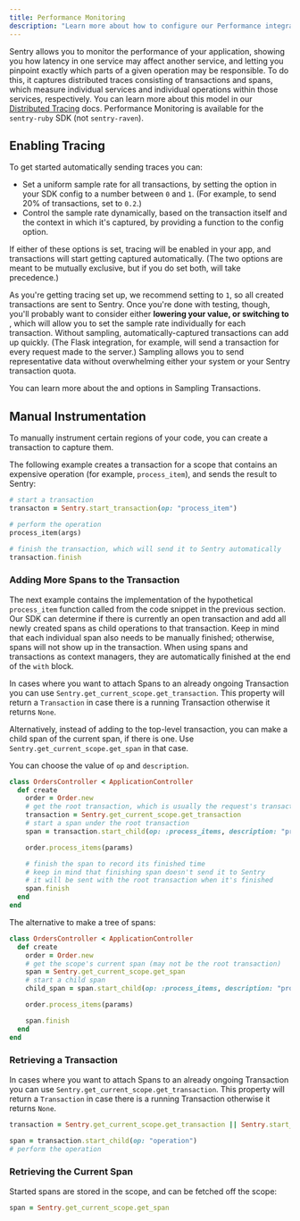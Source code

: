 ```yaml
---
title: Performance Monitoring
description: "Learn more about how to configure our Performance integrations to get the best experience out of it."
---
```


Sentry allows you to monitor the performance of your application, showing you how latency in one service may affect another service, and letting you pinpoint exactly which parts of a given operation may be responsible. To do this, it captures distributed traces consisting of transactions and spans, which measure individual services and individual operations within those services, respectively. You can learn more about this model in our [Distributed Tracing](/product/performance/distributed-tracing/) docs. Performance Monitoring is available for the `sentry-ruby` SDK (not `sentry-raven`).

## Enabling Tracing

To get started automatically sending traces you can:

- Set a uniform sample rate for all transactions, by setting the <PlatformIdentifier name="traces-sample-rate" /> option in your SDK config to a number between `0` and `1`. (For example, to send 20% of transactions, set <PlatformIdentifier name="traces-sample-rate" /> to `0.2`.)
- Control the sample rate dynamically, based on the transaction itself and the context in which it's captured, by providing a function to the <PlatformIdentifier name="traces-sampler" /> config option.

<PlatformContent includePath="performance/enable-tracing" />

If either of these options is set, tracing will be enabled in your app, and transactions will start getting captured automatically. (The two options are meant to be mutually exclusive, but if you do set both, <PlatformIdentifier name="traces-sampler" /> will take precedence.)

As you're getting tracing set up, we recommend setting <PlatformIdentifier name="traces-sample-rate" /> to `1`, so all created transactions are sent to Sentry. Once you're done with testing, though, you'll probably want to consider either **lowering your <PlatformIdentifier name="traces-sample-rate" /> value, or switching to <PlatformIdentifier name="traces-sampler" />**, which will allow you to set the sample rate individually for each transaction. Without sampling, automatically-captured transactions can add up quickly. (The Flask integration, for example, will send a transaction for every request made to the server.) Sampling allows you to send representative data without overwhelming either your system or your Sentry transaction quota.

You can learn more about the <PlatformIdentifier name="traces-sample-rate" /> and <PlatformIdentifier name="traces-sampler" /> options in <PlatformLink to="/performance/sampling/">Sampling Transactions</PlatformLink>.

## Manual Instrumentation

To manually instrument certain regions of your code, you can create a transaction to capture them.

The following example creates a transaction for a scope that contains an expensive operation (for example, `process_item`), and sends the result to Sentry:

```ruby
# start a transaction
transacton = Sentry.start_transaction(op: "process_item")

# perform the operation
process_item(args)

# finish the transaction, which will send it to Sentry automatically
transaction.finish
```

### Adding More Spans to the Transaction

The next example contains the implementation of the hypothetical `process_item` function called from the code snippet in the previous section. Our SDK can determine if there is currently an open transaction and add all newly created spans as child operations to that transaction. Keep in mind that each individual span also needs to be manually finished; otherwise, spans will not show up in the transaction. When using spans and transactions as context managers, they are automatically finished at the end of the `with` block.

In cases where you want to attach Spans to an already ongoing Transaction you can use `Sentry.get_current_scope.get_transaction`. This property will return a `Transaction` in case there is a running Transaction otherwise it returns `None`.

Alternatively, instead of adding to the top-level transaction, you can make a child span of the current span, if there is one. Use `Sentry.get_current_scope.get_span` in that case.

You can choose the value of `op` and `description`.

```ruby
class OrdersController < ApplicationController
  def create
    order = Order.new
    # get the root transaction, which is usually the request's transaction
    transaction = Sentry.get_current_scope.get_transaction
    # start a span under the root transaction
    span = transaction.start_child(op: :process_items, description: "process order's items")

    order.process_items(params)

    # finish the span to record its finished time
    # keep in mind that finishing span doesn't send it to Sentry
    # it will be sent with the root transaction when it's finished
    span.finish
  end
end
```

The alternative to make a tree of spans:

```ruby
class OrdersController < ApplicationController
  def create
    order = Order.new
    # get the scope's current span (may not be the root transaction)
    span = Sentry.get_current_scope.get_span
    # start a child span
    child_span = span.start_child(op: :process_items, description: "process order's items")

    order.process_items(params)

    span.finish
  end
end
```

### Retrieving a Transaction

In cases where you want to attach Spans to an already ongoing Transaction you can use `Sentry.get_current_scope.get_transaction`. This property will return a `Transaction` in case there is a running Transaction otherwise it returns `None`.

```ruby
transaction = Sentry.get_current_scope.get_transaction || Sentry.start_transaction(name: "task")

span = transaction.start_child(op: "operation")
# perform the operation
```

### Retrieving the Current Span

Started spans are stored in the scope, and can be fetched off the scope:

```ruby
span = Sentry.get_current_scope.get_span
```
